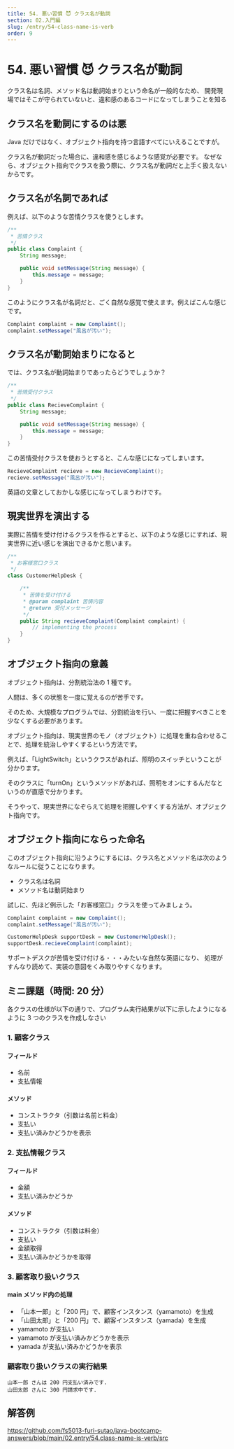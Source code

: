 ```yaml
---
title: 54. 悪い習慣 😈 クラス名が動詞
section: 02.入門編
slug: /entry/54-class-name-is-verb
order: 9
---
```


# 54. 悪い習慣 😈 クラス名が動詞

<p class="goal">
  クラス名は名詞、メソッド名は動詞始まりという命名が一般的なため、
  開発現場ではそこが守られていないと、違和感のあるコードになってしまうことを知る
</p>

## クラス名を動詞にするのは悪

Java だけではなく、オブジェクト指向を持つ言語すべてにいえることですが。

クラス名が動詞だった場合に、違和感を感じるような感覚が必要です。
なぜなら、オブジェクト指向でクラスを扱う際に、クラス名が動詞だと上手く扱えないからです。

## クラス名が名詞であれば

例えば、以下のような苦情クラスを使うとします。

```java
/**
 * 苦情クラス
 */
public class Complaint {
    String message;

    public void setMessage(String message) {
        this.message = message;
    }
}
```

このようにクラス名が名詞だと、ごく自然な感覚で使えます。例えばこんな感じです。

```java
Complaint complaint = new Complaint();
complaint.setMessage("風呂が汚い");
```

## クラス名が動詞始まりになると

では、クラス名が動詞始まりであったらどうでしょうか？

```java
/**
 * 苦情受付クラス
 */
public class RecieveComplaint {
    String message;

    public void setMessage(String message) {
        this.message = message;
    }
}
```

この苦情受付クラスを使おうとすると、こんな感じになってしまいます。

```java
RecieveComplaint recieve = new RecieveComplaint();
recieve.setMessage("風呂が汚い");
```

英語の文章としておかしな感じになってしまうわけです。

## 現実世界を演出する

実際に苦情を受け付けるクラスを作るとすると、以下のような感じにすれば、現実世界に近い感じを演出できるかと思います。

```java
/**
 * お客様窓口クラス
 */
class CustomerHelpDesk {

    /**
     * 苦情を受け付ける
     * @param complaint 苦情内容
     * @return 受付メッセージ
     */
    public String recieveComplaint(Complaint complaint) {
        // implementing the process
    }
}
```

## オブジェクト指向の意義

オブジェクト指向は、分割統治法の 1 種です。

人間は、多くの状態を一度に覚えるのが苦手です。

そのため、大規模なプログラムでは、分割統治を行い、一度に把握すべきことを少なくする必要があります。

オブジェクト指向は、現実世界のモノ（オブジェクト）に処理を重ね合わせることで、処理を統治しやすくするという方法です。

例えば、「LightSwitch」というクラスがあれば、照明のスイッチということが分かります。

そのクラスに「turnOn」というメソッドがあれば、照明をオンにするんだなというのが直感で分かります。

そうやって、現実世界になぞらえて処理を把握しやすくする方法が、オブジェクト指向です。

## オブジェクト指向にならった命名

このオブジェクト指向に沿うようにするには、クラス名とメソッド名は次のようなルールに従うことになります。

- クラス名は名詞
- メソッド名は動詞始まり

試しに、先ほど例示した「お客様窓口」クラスを使ってみましょう。

```java
Complaint complaint = new Complaint();
complaint.setMessage("風呂が汚い");

CustomerHelpDesk supportDesk = new CustomerHelpDesk();
supportDesk.recieveComplaint(complaint);
```

サポートデスクが苦情を受け付ける・・・みたいな自然な英語になり、
処理がすんなり読めて、実装の意図をくみ取りやすくなります。

## ミニ課題（時間: 20 分）

各クラスの仕様が以下の通りで、プログラム実行結果が以下に示したようになるように 3 つのクラスを作成しなさい

### 1. 顧客クラス

#### フィールド

- 名前
- 支払情報

#### メソッド

- コンストラクタ（引数は名前と料金）
- 支払い
- 支払い済みかどうかを表示

### 2. 支払情報クラス

#### フィールド

- 金額
- 支払い済みかどうか

#### メソッド

- コンストラクタ（引数は料金）
- 支払い
- 金額取得
- 支払い済みかどうかを取得

### 3. 顧客取り扱いクラス

#### main メソッド内の処理

- 「山本一郎」と「200 円」で、顧客インスタンス（yamamoto）を生成
- 「山田太郎」と「200 円」で、顧客インスタンス（yamada）を生成
- yamamoto が支払い
- yamamoto が支払い済みかどうかを表示
- yamada が支払い済みかどうかを表示

### 顧客取り扱いクラスの実行結果

```
山本一郎 さんは 200 円支払い済みです.
山田太郎 さんに 300 円請求中です.
```

## 解答例

https://github.com/fs5013-furi-sutao/java-bootcamp-answers/blob/main/02.entry/54.class-name-is-verb/src
